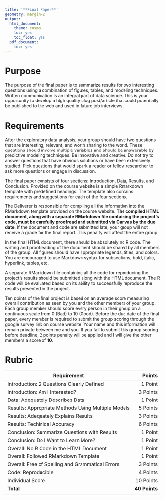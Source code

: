 ```yaml
---
title: '**Final Paper**'
geometry: margin=2
output:
  html_document:
    theme: cosmo
    toc: yes
    toc_float: yes
  pdf_document:
    toc: yes
---
```


<style type="text/css">
.main-container {
  max-width: 300px;
  margin-left: auto;
  margin-right: auto;
}
</style>

# **Purpose**

The purpose of the final paper is to summarize results for two interesting questions using a combination of figures, tables, and modeling techniques. Written communication is an integral part of data science. This is your opportunity to develop a high quality blog post/article that could potentially be published to the web and used in future job interviews.

# **Requirements**

After the exploratory data analysis, your group should have two questions that are interesting, relevant, and worth sharing to the world. These questions should involve multiple variables and should be answerable by predictive modeling techniques. Be innovative and creative. Do not try to answer questions that have obvious solutions or have been extensively studied. Pick questions that would spark a reader or fellow researcher to ask more questions or engage in discussion.

The final paper consists of four sections: Introduction, Data, Results, and Conclusion. Provided on the course website is a simple Rmarkdown template with predefined headings. The template also contains requirements and suggestions for each of the four sections.

The Deliverer is responsible for compiling all the information into the RMarkdown template provided on the course website. **The compiled HTML document, along with a separate RMarkdown file containing the project's code, must be carefully proofread and submitted via Canvas by the due date**. If the document and code are submitted late, your group will not receive a grade for the final report. This penalty will affect the entire group.

In the final HTML document, there should be absolutely no R code. The writing and proofreading of the document should be shared by all members of the group. All figures should have appropriate legends, titles, and colors. You are encouraged to use Markdown syntax for subsections, bold, italic, hyperlink, tables, etc. 

A separate RMarkdown file containing all the code for reproducing the project's results should be submitted along with the HTML document. The R code will be evaluated based on its ability to successfully reproduce the results presented in the project.

Ten points of the final project is based on an average score measuring overall contribution as seen by you and the other members of your group. Each group member should score every person in their group on a continuous scale from 0 (Bad) to 10 (Good). Before the due date of the final paper, every member is required to submit the group scoring through the google survey link on course website. Your name and this information will remain private between me and you. If you fail to submit this group scoring before deadline, 2 points penalty will be applied and I will give the other members a score of **10**.

# **Rubric**

|Requirement|Points|
|-------|------:|
|Introduction: 2 Questions Clearly Defined|1 Point|
|Introduction: Am I Interested?|3 Points|
|Data: Adequately Describes Data|1 Point|
|Results: Appropriate Methods Using Multiple Models|5 Points|
|Results: Adequately Explains Results| 3 Points|
|Results: Techinical Accuracy| 6 Points|
|Conclusion: Summarize Questions with Results |1 Point|
|Conclusion: Do I Want to Learn More? |1 Point|
|Overall: No R Code in the HTML Document|1 Point|
|Overall: Followed RMarkdown Template|1 Point|
|Overall: Free of Spelling and Grammatical Errors|3 Points|
|Code: Reproducible|4 Points|
|Individual Score|10 Points|
|**Total**|**40 Points**|
|||

